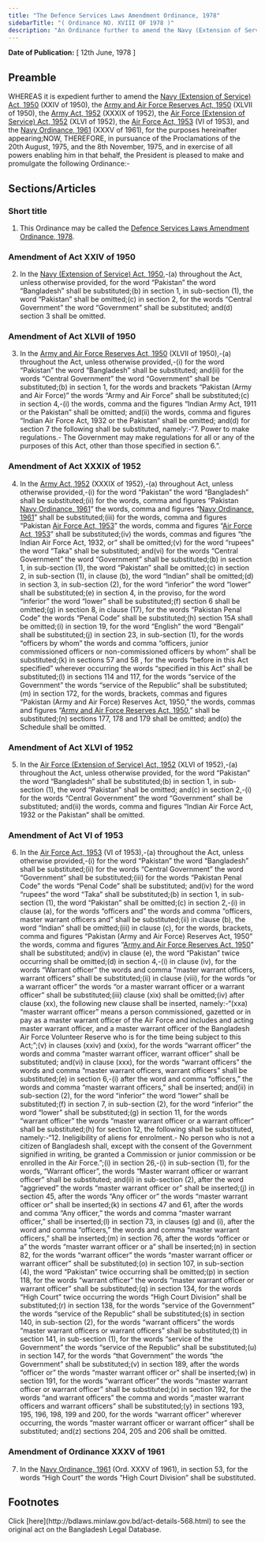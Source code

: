 ```yaml
---
title: "The Defence Services Laws Amendment Ordinance, 1978"
sidebarTitle: "( Ordinance NO. XVIII OF 1978 )"
description: "An Ordinance further to amend the Navy (Extension of Service) Act, 1950, the Army and Air Force Reserves Act, 1950, the Army Act, 1952, the Air Force (Extension of Service) Act, 1952, the Air Force Act, 1953, and the Navy Ordinance, 1961."
---
```


**Date of Publication:** [ 12th June, 1978 ]

## Preamble

WHEREAS it is expedient further to amend the [Navy (Extension of Service) Act, 1950](/laws/act-235 "Navy (Extension of Service) Act, 1950") (XXIV of 1950), the [Army and Air Force Reserves Act, 1950](/laws/act-237 "Army and Air Force Reserves Act, 1950") (XLVII of 1950), the [Army Act, 1952](/laws/act-248 "Army Act, 1952") (XXXIX of 1952), the [Air Force (Extension of Service) Act, 1952](/laws/act-249 "Air Force (Extension of Service) Act, 1952") (XLVI of 1952), the [Air Force Act, 1953](/laws/act-256 "Air Force Act, 1953") (VI of 1953), and the [Navy Ordinance, 1961](/laws/act-310 "Navy Ordinance, 1961") (XXXV of 1961), for the purposes hereinafter appearing;NOW, THEREFORE, in pursuance of the Proclamations of the 20th August, 1975, and the 8th November, 1975, and in exercise of all powers enabling him in that behalf, the President is pleased to make and promulgate the following Ordinance:-

## Sections/Articles

### Short title

1. This Ordinance may be called the [Defence Services Laws Amendment Ordinance, 1978](/laws/act-568 "Defence Services Laws Amendment Ordinance, 1978").

### Amendment of Act XXIV of 1950

2. In the [Navy (Extension of Service) Act, 1950](/laws/act-235 "Navy (Extension of Service) Act, 1950"),-(a) throughout the Act, unless otherwise provided, for the word “Pakistan” the word “Bangladesh” shall be substituted;(b) in section 1, in sub-section (1), the word “Pakistan” shall be omitted;(c) in section 2, for the words “Central Government” the word “Government” shall be substituted; and(d) section 3 shall be omitted.

### Amendment of Act XLVII of 1950

3. In the [Army and Air Force Reserves Act, 1950](/laws/act-237 "Army and Air Force Reserves Act, 1950") (XLVII of 1950),-(a) throughout the Act, unless otherwise provided,-(i) for the word “Pakistan” the word “Bangladesh” shall be substituted; and(ii) for the words “Central Government” the word “Government” shall be substituted;(b) in section 1, for the words and brackets “Pakistan (Army and Air Force)” the words “Army and Air Force” shall be substituted;(c) in section 4,-(i) the words, comma and the figures “Indian Army Act, 1911 or the Pakistan” shall be omitted; and(ii) the words, comma and figures “Indian Air Force Act, 1932 or the Pakistan” shall be omitted; and(d) for section 7 the following shall be substituted, namely:-“7. Power to make regulations.- The Government may make regulations for all or any of the purposes of this Act, other than those specified in section 6.”.

### Amendment of Act XXXIX of 1952

4. In the [Army Act, 1952](/laws/act-248 "Army Act, 1952") (XXXIX of 1952),-(a) throughout Act, unless otherwise provided,-(i) for the word “Pakistan” the word “Bangladesh” shall be substituted;(ii) for the words, comma and figures “Pakistan [Navy Ordinance, 1961](/laws/act-310 "Navy Ordinance, 1961")” the words, comma and figures “[Navy Ordinance, 1961](/laws/act-310 "Navy Ordinance, 1961")” shall be substituted;(iii) for the words, comma and figures “Pakistan [Air Force Act, 1953](/laws/act-256 "Air Force Act, 1953")” the words, comma and figures “[Air Force Act, 1953](/laws/act-256 "Air Force Act, 1953")” shall be substituted;(iv) the words, commas and figures “the Indian Air Force Act, 1932, or” shall be omitted;(v) for the word “rupees” the word “Taka” shall be substituted; and(vi) for the words “Central Government” the word “Government” shall be substituted;(b) in section 1, in sub-section (1), the word “Pakistan” shall be omitted;(c) in section 2, in sub-section (1), in clause (b), the word “Indian” shall be omitted;(d) in section 3, in sub-section (2), for the word “inferior” the word “lower” shall be substituted;(e) in section 4, in the proviso, for the word “inferior” the word “lower” shall be substituted;(f) section 6 shall be omitted;(g) in section 8, in clause (17), for the words “Pakistan Penal Code” the words “Penal Code” shall be substituted;(h) section 15A shall be omitted;(i) in section 19, for the word “English” the word “Bengali” shall be substituted;(j) in section 23, in sub-section (1), for the words “officers by whom” the words and comma “officers, junior commissioned officers or non-commissioned officers by whom” shall be substituted;(k) in sections 57 and 58 , for the words “before in this Act specified” wherever occurring the words “specified in this Act” shall be substituted;(l) in sections 114 and 117, for the words “service of the Government” the words “service of the Republic” shall be substituted;(m) in section 172, for the words, brackets, commas and figures “Pakistan (Army and Air Force) Reserves Act, 1950,” the words, commas and figures “[Army and Air Force Reserves Act, 1950](/laws/act-237 "Army and Air Force Reserves Act, 1950"),” shall be substituted;(n) sections 177, 178 and 179 shall be omitted; and(o) the Schedule shall be omitted.

### Amendment of Act XLVI of 1952

5. In the [Air Force (Extension of Service) Act, 1952](/laws/act-249 "Air Force (Extension of Service) Act, 1952") (XLVI of 1952),-(a) throughout the Act, unless otherwise provided, for the word “Pakistan” the word “Bangladesh” shall be substituted;(b) in section 1, in sub-section (1), the word “Pakistan” shall be omitted; and(c) in section 2,-(i) for the words “Central Government” the word “Government” shall be substituted; and(ii) the words, comma and figures “Indian Air Force Act, 1932 or the Pakistan” shall be omitted.

### Amendment of Act VI of 1953

6. In the [Air Force Act, 1953](/laws/act-256 "Air Force Act, 1953") (VI of 1953),-(a) throughout the Act, unless otherwise provided,-(i) for the word “Pakistan” the word “Bangladesh” shall be substituted;(ii) for the words “Central Government” the word “Government” shall be substituted;(iii) for the words “Pakistan Penal Code” the words “Penal Code” shall be substituted; and(iv) for the word “rupees” the word “Taka” shall be substituted;(b) in section 1, in sub-section (1), the word “Pakistan” shall be omitted;(c) in section 2,-(i) in clause (a), for the words “officers and” the words and comma “officers, master warrant officers and” shall be substituted;(ii) in clause (b), the word “Indian” shall be omitted;(iii) in clause (c), for the words, brackets, comma and figures “Pakistan (Army and Air Force) Reserves Act, 1950” the words, comma and figures “[Army and Air Force Reserves Act, 1950](/laws/act-237 "Army and Air Force Reserves Act, 1950")” shall be substituted; and(iv) in clause (e), the word “Pakistan” twice occurring shall be omitted;(d) in section 4,-(i) in clause (iv), for the words “Warrant officer” the words and comma “master warrant officers, warrant officers” shall be substituted;(ii) in clause (viii), for the words “or a warrant officer” the words “or a master warrant officer or a warrant officer” shall be substituted;(iii) clause (xix) shall be omitted;(iv) after clause (xx), the following new clause shall be inserted, namely:-“(xxa) “master warrant officer” means a person commissioned, gazetted or in pay as a master warrant officer of the Air Force and includes and acting master warrant officer, and a master warrant officer of the Bangladesh Air Force Volunteer Reserve who is for the time being subject to this Act;”;(v) in clauses (xxiv) and (xxix), for the words “warrant officer” the words and comma “master warrant officer, warrant officer” shall be substituted; and(vi) in clause (xxx), for the words “warrant officers” the words and comma “master warrant officers, warrant officers” shall be substituted;(e) in section 6,-(i) after the word and comma “officers,” the words and comma “master warrant officers,” shall be inserted; and(ii) in sub-section (2), for the word “inferior” the word “lower” shall be substituted;(f) in section 7, in sub-section (2), for the word “inferior” the word “lower” shall be substituted;(g) in section 11, for the words “warrant officer” the words “master warrant officer or a warrant officer” shall be substituted;(h) for section 12, the following shall be substituted, namely:-“12. Ineligibility of aliens for enrolment.- No person who is not a citizen of Bangladesh shall, except with the consent of the Government signified in writing, be granted a Commission or junior commission or be enrolled in the Air Force.”;(i) in section 26,-(i) in sub-section (1), for the words, “Warrant officer”, the words “Master warrant officer or warrant officer” shall be substituted; and(ii) in sub-section (2), after the word “aggrieved” the words “master warrant officer or” shall be inserted;(j) in section 45, after the words “Any officer or” the words “master warrant officer or” shall be inserted;(k) in sections 47 and 61, after the words and comma “Any officer,” the words and comma “master warrant officer,” shall be inserted;(l) in section 73, in clauses (g) and (i), after the word and comma “officers,” the words and comma “master warrant officers,” shall be inserted;(m) in section 76, after the words “officer or a” the words “master warrant officer or a” shall be inserted;(n) in section 82, for the words “warrant officer” the words “master warrant officer or warrant officer” shall be substituted;(o) in section 107, in sub-section (4), the word “Pakistan” twice occurring shall be omitted;(p) in section 118, for the words “warrant officer” the words “master warrant officer or warrant officer” shall be substituted;(q) in section 134, for the words “High Court” twice occurring the words “High Court Division” shall be substituted;(r) in section 138, for the words “service of the Government” the words “service of the Republic” shall be substituted;(s) in section 140, in sub-section (2), for the words “warrant officers” the words “master warrant officers or warrant officers” shall be substituted;(t) in section 141, in sub-section (1), for the words “service of the Government” the words “service of the Republic” shall be substituted;(u) in section 147, for the words “that Government” the words “the Government” shall be substituted;(v) in section 189, after the words “officer or” the words “master warrant officer or” shall be inserted;(w) in section 191, for the words “warrant officer” the words “master warrant officer or warrant officer” shall be substituted;(x) in section 192, for the words “and warrant officers” the comma and words “,master warrant officers and warrant officers” shall be substituted;(y) in sections 193, 195, 196, 198, 199 and 200, for the words “warrant officer” wherever occurring, the words “master warrant officer or warrant officer” shall be substituted; and(z) sections 204, 205 and 206 shall be omitted.

### Amendment of Ordinance XXXV of 1961

7. In the [Navy Ordinance, 1961](/laws/act-310 "Navy Ordinance, 1961") (Ord. XXXV of 1961), in section 53, for the words “High Court” the words “High Court Division” shall be substituted.

## Footnotes

<Note>
  Click [here](http://bdlaws.minlaw.gov.bd/act-details-568.html) to see the original act on the Bangladesh Legal Database.
</Note>
